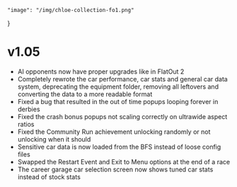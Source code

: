 	"image": "/img/chloe-collection-fo1.png"
}

# v1.05

- AI opponents now have proper upgrades like in FlatOut 2
- Completely rewrote the car performance, car stats and general car data system, deprecating the equipment folder, removing all leftovers and converting the data to a more readable format
- Fixed a bug that resulted in the out of time popups looping forever in derbies
- Fixed the crash bonus popups not scaling correctly on ultrawide aspect ratios
- Fixed the Community Run achievement unlocking randomly or not unlocking when it should
- Sensitive car data is now loaded from the BFS instead of loose config files
- Swapped the Restart Event and Exit to Menu options at the end of a race
- The career garage car selection screen now shows tuned car stats instead of stock stats